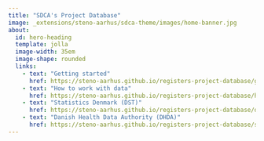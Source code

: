```yaml
---
title: "SDCA's Project Database"
image: _extensions/steno-aarhus/sdca-theme/images/home-banner.jpg
about:
  id: hero-heading
  template: jolla
  image-width: 35em
  image-shape: rounded
  links:
    - text: "Getting started"
      href: https://steno-aarhus.github.io/registers-project-database/getting-started/index.html
    - text: "How to work with data"
      href: https://steno-aarhus.github.io/registers-project-database/how-to-work-with-data/index.html
    - text: "Statistics Denmark (DST)"
      href: https://steno-aarhus.github.io/registers-project-database/dst/index.html
    - text: "Danish Health Data Authority (DHDA)"
      href: https://steno-aarhus.github.io/registers-project-database/sds/index.html
---
```


:::{#hero-heading}
:::


